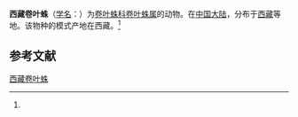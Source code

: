 {{Speciesbox
| name = 西藏卷叶蛛
| status = 
| status_system = 
| image = 
| genus = Dictyna
| species = xizangensis
| authority = (Hu et Li, 1987)<ref name='id14045'>{{cite web| url =http://www.bioinfo.cn/db05/BjdwSpecies.php?action=view&id=14045| title =西藏卷叶蛛| work =《中国动物物种编目数据库》| publisher =中国科学院微生物研究所| author =中国科学院动物研究所| accessdate =2009-04-28| deadurl =yes| archiveurl =https://web.archive.org/web/20160305002309/http://www.bioinfo.cn/db05/BjdwSpecies.php?action=view&id=14045| archivedate =2016-03-05| df =}}</ref>
}}

'''西藏卷叶蛛'''（[[学名|学名]]：{{lang|la|''Dictyna xizangensis''}}）为[[卷叶蛛科|卷叶蛛科]][[卷叶蛛属|卷叶蛛属]]的动物。在[[中国大陆|中国大陆]]，分布于[[西藏|西藏]]等地。该物种的模式产地在西藏。<ref name='id14045'/>

== 参考文献 ==
{{reflist}}

{{Wikispecies|Dictyna xizangensis}}
{{Taxonbar|from=Q2555238}}

[[Category:卷叶蛛属|西藏卷叶蛛]]


{{蜘蛛小作品}}